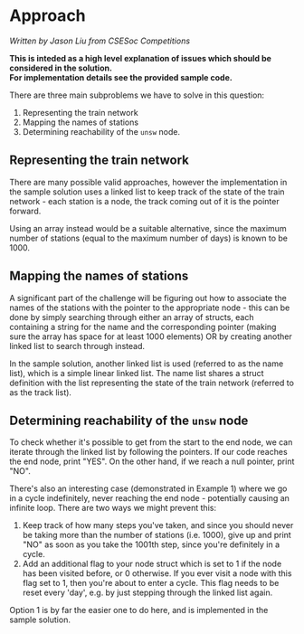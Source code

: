 # Approach

_Written by Jason Liu from CSESoc Competitions_

**This is inteded as a high level explanation of issues which should be considered in the solution.**  
**For implementation details see the provided sample code.**

There are three main subproblems we have to solve in this question:

1. Representing the train network
2. Mapping the names of stations
3. Determining reachability of the `unsw` node.

## Representing the train network

There are many possible valid approaches, however the implementation in the sample solution uses a linked list to keep track of the state of the train network - each station is a node, the track coming out of it is the pointer forward.

Using an array instead would be a suitable alternative, since the maximum number of stations (equal to the maximum number of days) is known to be 1000.

## Mapping the names of stations

A significant part of the challenge will be figuring out how to associate the names of the stations with the pointer to the appropriate node - this can be done by simply searching through either an array of structs, each containing a string for the name and the corresponding pointer (making sure the array has space for at least 1000 elements) OR by creating another linked list to search through instead.

In the sample solution, another linked list is used (referred to as the name list), which is a simple linear linked list. The name list shares a struct definition with the list representing the state of the train network (referred to as the track list).

## Determining reachability of the `unsw` node

To check whether it's possible to get from the start to the end node, we can iterate through the linked list by following the pointers. If our code reaches the end node, print "YES". On the other hand, if we reach a null pointer, print "NO". 

There's also an interesting case (demonstrated in Example 1) where we go in a cycle indefinitely, never reaching the end node - potentially causing an infinite loop. There are two ways we might prevent this:

1. Keep track of how many steps you've taken, and since you should never be taking more than the number of stations (i.e. 1000), give up and print "NO" as soon as you take the 1001th step, since you're definitely in a cycle.
2. Add an additional flag to your node struct which is set to 1 if the node has been visited before, or 0 otherwise. If you ever visit a node with this flag set to 1, then you're about to enter a cycle. This flag needs to be reset every 'day', e.g. by just stepping through the linked list again.

Option 1 is by far the easier one to do here, and is implemented in the sample solution.